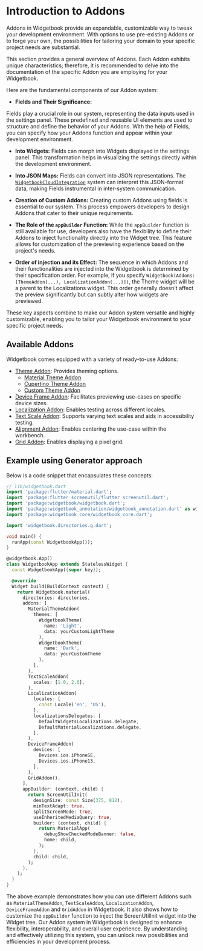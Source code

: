 # Introduction to Addons

Addons in Widgetbook provide an expandable, customizable way to tweak your development
environment. With options to use pre-existing Addons or to forge your own, the
possibilities for tailoring your domain to your specific project needs are substantial.

<Info>
  This section provides a general overview of Addons. Each Addon exhibits unique
  characteristics; therefore, it is recommended to delve into the documentation of the
  specific Addon you are employing for your Widgetbook.
</Info>

Here are the fundamental components of our Addon system:

- **Fields and Their Significance:**

Fields play a crucial role in our system, representing the data inputs used in the
settings panel. These predefined and reusable UI elements are used to structure and define
the behavior of your Addons. With the help of Fields, you can specify how your Addons
function and appear within your development environment.

- **Into Widgets:** Fields can morph into Widgets displayed in the settings panel. This
  transformation helps in visualizing the settings directly within the development
  environment.
- **Into JSON Maps:** Fields can convert into JSON representations. The
  [`WidgetbookCloudIntegration`](/widgetbook-cloud/overview) system can interpret this
  JSON-format data, making Fields instrumental in inter-system communication.

- **Creation of Custom Addons:** Creating custom Addons using fields is essential to our
  system. This process empowers developers to design Addons that cater to their unique
  requirements.

- **The Role of the `appBuilder` Function:** While the `appBuilder` function is still
  available for use, developers also have the flexibility to define their Addons to inject
  functionality directly into the Widget tree. This feature allows for customization of
  the previewing experience based on the project's needs.

- **Order of injection and its Effect:** The sequence in which Addons and their
  functionalities are injected into the Widgetbook is determined by their specification
  order. For example, if you specify
  `Widgetbook(Addons: [ThemeAddon(...), LocalizationAddon(...)])`, the Theme widget will
  be a parent to the Localizations widget. This order generally doesn't affect the preview
  significantly but can subtly alter how widgets are previewed.

These key aspects combine to make our Addon system versatile and highly customizable,
enabling you to tailor your Widgetbook environment to your specific project needs.

## Available Addons

Widgetbook comes equipped with a variety of ready-to-use Addons:

- [Theme Addon](/addons/theme-addon): Provides theming options.
  - [Material Theme Addon](/addons/theme-addon#material-theme-Addon)
  - [Cupertino Theme Addon](/addons/theme-addon#cupertino-theme-Addon)
  - [Custom Theme Addon](/addons/theme-addon#custom-theme-Addon)
- [Device Frame Addon](/addons/device-frame-addon): Facilitates previewing use-cases on
  specific device sizes.
- [Localization Addon](/addons/localization-addon): Enables testing across different
  locales.
- [Text Scale Addon](/addons/text-scale-addon): Supports varying text scales and aids in
  accessibility testing.
- [Alignment Addon](/addons/alignment-addon): Enables centering the use-case within 
  the workbench.
- [Grid Addon](/addons/grid-addon): Enables displaying a pixel grid.

## Example using Generator approach

Below is a code snippet that encapsulates these concepts:

```dart
// lib/widgetbook.dart
import 'package:flutter/material.dart';
import 'package:flutter_screenutil/flutter_screenutil.dart';
import 'package:widgetbook/widgetbook.dart';
import 'package:widgetbook_annotation/widgetbook_annotation.dart' as widgetbook;
import 'package:widgetbook_core/widgetbook_core.dart';

import 'widgetbook.directories.g.dart';

void main() {
  runApp(const WidgetbookApp());
}

@widgetbook.App()
class WidgetbookApp extends StatelessWidget {
  const WidgetbookApp({super.key});

  @override
  Widget build(BuildContext context) {
    return Widgetbook.material(
      directories: directories,
      addons: [
        MaterialThemeAddon(
          themes: [
            WidgetbookTheme(
              name: 'Light',
              data: yourCustomLightTheme
            ),
            WidgetbookTheme(
              name: 'Dark',
              data: yourCustomTheme
            ),
          ],
        ),
        TextScaleAddon(
          scales: [1.0, 2.0],
        ),
        LocalizationAddon(
          locales: [
            const Locale('en', 'US'),
          ],
          localizationsDelegates: [
            DefaultWidgetsLocalizations.delegate,
            DefaultMaterialLocalizations.delegate,
          ],
        ),
        DeviceFrameAddon(
          devices: [
            Devices.ios.iPhoneSE,
            Devices.ios.iPhone13,
          ],
        ),
        GridAddon(),
      ],
      appBuilder: (context, child) {
        return ScreenUtilInit(
          designSize: const Size(375, 812),
          minTextAdapt: true,
          splitScreenMode: true,
          useInheritedMediaQuery: true,
          builder: (context, child) {
            return MaterialApp(
              debugShowCheckedModeBanner: false,
              home: child,
            );
          },
          child: child,
        );
      },
    );
  }
}
```

The above example demonstrates how you can use different Addons such as
`MaterialThemeAddon`, `TextScaleAddon`, `LocalizationAddon`, `DeviceFrameAddon` and `GridAddon` in
Widgetbook. It also shows how to customize the `appBuilder` function to inject the
ScreenUtilInit widget into the Widget tree. Our Addon system in Widgetbook is designed to
enhance flexibility, interoperability, and overall user experience. By understanding and
effectively utilizing this system, you can unlock new possibilities and efficiencies in
your development process.
